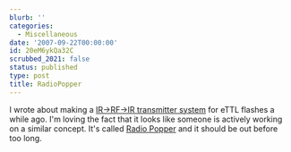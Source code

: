 ```yaml
---
blurb: ''
categories:
  - Miscellaneous
date: '2007-09-22T00:00:00'
id: 20eM6ykQa32C
scrubbed_2021: false
status: published
type: post
title: RadioPopper
---
```


I wrote about making a
[IR-\>RF-\>IR transmitter system](http://www.alanwsmith.com/blog/2007/05/22/wireless-ir-to-rf-repeater/)
for eTTL flashes a while ago. I'm loving the fact that it looks
like someone is actively working on a similar concept. It's called
[Radio Popper](http://www.radiopopper.com/) and it should be out
before too long.

